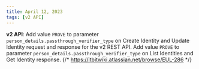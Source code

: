 ```yaml
---
title: April 12, 2023
tags: [v2 API]
---
```


**v2 API**: Add value `PROVE` to parameter `person_details.passthrough_verifier_type` on Create Identity and Update Identity request and response for the v2 REST API. Add value `PROVE` to parameter `person_details.passthrough_verifier_type` on List Identities and Get Identity response. {/* https://itbitwiki.atlassian.net/browse/EUL-286 */}